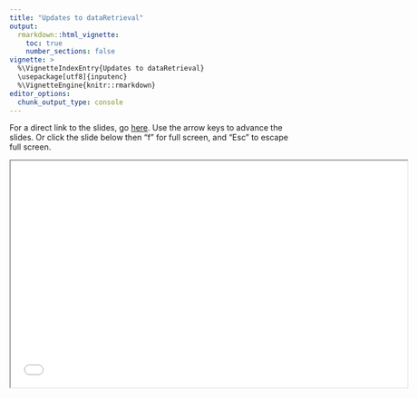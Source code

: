 ```yaml
---
title: "Updates to dataRetrieval"
output: 
  rmarkdown::html_vignette:
    toc: true
    number_sections: false
vignette: >
  %\VignetteIndexEntry{Updates to dataRetrieval}
  \usepackage[utf8]{inputenc}
  %\VignetteEngine{knitr::rmarkdown}
editor_options: 
  chunk_output_type: console
---
```


For a direct link to the slides, go [here](https://doi-usgs.github.io/dataRetrieval/tutorials/changes_slides_deck.html). Use the arrow keys to advance the slides. Or click the slide below then "f" for full screen, and "Esc" to escape full screen.

```{=html}
<iframe src="../tutorials/changes_slides_deck.html" width="700"
  height="400"></iframe>
```

